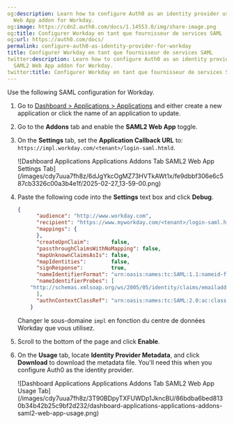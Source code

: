 ```yaml
---
og:description: Learn how to configure Auth0 as an identity provider using the SAML2
  Web App addon for Workday.
og:image: https://cdn2.auth0.com/docs/1.14553.0/img/share-image.png
og:title: Configurer Workday en tant que fournisseur de services SAML
og:url: https://auth0.com/docs/
permalink: configure-auth0-as-identity-provider-for-workday
title: Configurer Workday en tant que fournisseur de services SAML
twitter:description: Learn how to configure Auth0 as an identity provider using the
  SAML2 Web App addon for Workday.
twitter:title: Configurer Workday en tant que fournisseur de services SAML
---
```


Use the following <Tooltip tip="Security Assertion Markup Language (SAML): Standardized protocol allowing two parties to exchange authentication information without a password." cta="View Glossary" href="/docs/glossary?term=SAML">SAML</Tooltip> configuration for Workday.

1. Go to [Dashboard > Applications > Applications](https://manage.auth0.com/#/applications) and either create a new application or click the name of an application to update.
2. Go to the **Addons** tab and enable the **SAML2 Web App** toggle.
3. On the **Settings** tab, set the **Application Callback URL** to: `https://impl.workday.com/<tenant>/login-saml.htmld`.

   <Frame>![Dashboard Applications Applications Addons Tab SAML2 Web App Settings Tab](/images/cdy7uua7fh8z/6dJgYkcOgMZ73HVTkAWt1x/fe9dbbf306e6c587cb3326c00a3b4e1f/2025-02-27_13-59-00.png)</Frame>
4. Paste the following code into the **Settings** text box and click **Debug**.

   ```json lines
   {
         "audience": "http://www.workday.com",
         "recipient": "https://www.myworkday.com/<tenant>/login-saml.htmld",
         "mappings": {
         },
         "createUpnClaim":       false,
         "passthroughClaimsWithNoMapping": false,
         "mapUnknownClaimsAsIs": false,
         "mapIdentities":        false,
         "signResponse":         true,
         "nameIdentifierFormat": "urn:oasis:names:tc:SAML:1.1:nameid-format:X509SubjectName",
         "nameIdentifierProbes": [
       "http://schemas.xmlsoap.org/ws/2005/05/identity/claims/emailaddress",
         ],
         "authnContextClassRef": "urn:oasis:names:tc:SAML:2.0:ac:classes:X509",
       }
   ```


   

   

   Changer le sous-domaine `impl` en fonction du centre de données Workday que vous utilisez.
5. Scroll to the bottom of the page and click **Enable**.
6. On the **Usage** tab, locate **Identity Provider Metadata**, and click **Download** to download the metadata file. You'll need this when you configure Auth0 as the identity provider.

   <Frame>![Dashboard Applications Applications Addons Tab SAML2 Web App Usage Tab](/images/cdy7uua7fh8z/3T90BDpyTXFUWDp1JkncBU/86bdba6bed8130b34b42b25c9bf2d232/dashboard-applications-applications-addons-saml2-web-app-usage.png)</Frame>
